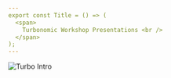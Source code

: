 ```yaml
---
export const Title = () => (
  <span>
    Turbonomic Workshop Presentations <br />
  </span>
);
---
```

<Row>
<Column colMd={4} colLg={4} noGutterMdLeft>
<ArticleCard
  title="Turbonomic Partner Workshop"
  href="https://ibm.box.com/s/r9kpedybajgcrfeztvkiq6ezugs0two8"
  actionIcon="arrowRight"
>

![Turbo Intro](images/turbo-cover-slide.png)

</ArticleCard>
</Column>

</Row>